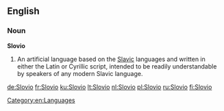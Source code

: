 ==English==

===Noun===
'''Slovio'''

# An artificial language based on the [[Slavic]] languages and written in either the Latin or Cyrillic script, intended to be readily understandable by speakers of any modern Slavic language.

[[Category:en:Languages]]

[[de:Slovio]]
[[fr:Slovio]]
[[ku:Slovio]]
[[lt:Slovio]]
[[nl:Slovio]]
[[pl:Slovio]]
[[ru:Slovio]]
[[fi:Slovio]]